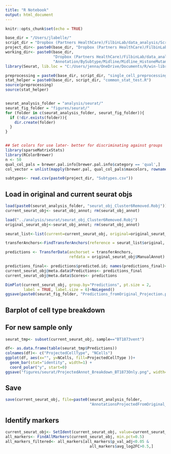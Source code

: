 ```yaml
---
title: "R Notebook"
output: html_document
---
```


```r
knitr::opts_chunk$set(echo = TRUE)

base_dir = "/Users/jlabelle/"
script_dir = "Dropbox (Partners HealthCare)/FilbinLab/data_analysis/Scripts/"
project_dir<- paste0(base_dir, "Dropbox (Partners HealthCare)/FilbinLab/data_analysis/Projects/Immune/")
working_dir<- paste0(base_dir, 
                     "Dropbox (Partners HealthCare)/FilbinLab/data_analysis/Projects/Immune/",
                     "Annotation/BySubtype/Midline/Midline_HistoneMutant/WithNewSample")
library(Seurat, lib.loc = "C:/Users/jenna/OneDrive/Documents/R/win-library/4.0/Seurat/V4") 

preprocessing = paste0(base_dir, script_dir, "single_cell_preprocessing_helper_functions.R")
stat_helper = paste0(base_dir, script_dir, "common_stat_test.R")
source(preprocessing)
source(stat_helper)


seurat_analysis_folder = "analysis/seurat/"
seurat_fig_folder = "figures/seurat/"
for (folder in c(seurat_analysis_folder, seurat_fig_folder)){
  if (!dir.exists(folder)){
    dir.create(folder)
  }
}


## Set colors for use later- better for discriminating against groups
library(sparseMatrixStats)
library(RColorBrewer)
n <- 50
qual_col_pals = brewer.pal.info[brewer.pal.info$category == 'qual',]
col_vector = unlist(mapply(brewer.pal, qual_col_pals$maxcolors, rownames(qual_col_pals)))

subtypes<- read.csv(paste0(project_dir, "Subtypes.csv"))
```

## Load in original and current seurat objs
```r
load(paste0(seurat_analysis_folder, "seurat_obj_Cluster6Removed.Robj"))
current_seurat_obj<- seurat_obj_annot; rm(seurat_obj_annot)

load("../analysis/seurat/seurat_obj_Cluster6Removed.Robj")
original_seurat_obj<-seurat_obj_annot; rm(seurat_obj_annot)
```

```r
seurat_list<-list(current=current_seurat_obj, original=original_seurat_obj)

transferAnchors<-FindTransferAnchors(reference = seurat_list$original, query=seurat_list$current)

predictions <- TransferData(anchorset = transferAnchors, 
                            refdata = original_seurat_obj$ManualAnnot)

predictions_final<- predictions$predicted.id; names(predictions_final)<- rownames(predictions)
current_seurat_obj@meta.data$Predictions<- predictions_final
current_seurat_obj@meta.data$Scores<- predictions

DimPlot(current_seurat_obj, group.by="Predictions", pt.size = 2,
        label = TRUE, label.size = 6)+NoLegend()
ggsave(paste0(seurat_fig_folder, "Predictions_fromOriginal_Projection.png"), width=8, height=7)
```
## Barplot of cell type breakdown
## For new sample only
```r
seurat_tmp<- subset(current_seurat_obj, sample=="BT1873vent")

df<- as.data.frame(table(seurat_tmp$Predictions))
colnames(df)<- c("ProjectedCellType", "NCells")
ggplot(df, aes(x="", y=NCells, fill=ProjectedCellType ))+
  geom_bar(stat="identity", width=1) +
  coord_polar("y", start=0)
ggsave("figures/seurat/ProjectedAnnot_Breakdown_BT1873Only.png", width=5, height=4)
```

## Save
```r
save(current_seurat_obj, file=paste0(seurat_analysis_folder,
                                     "AnnotationsProjectedFromOriginal_seurat.Robj"))
```

## Identify markers
```r
current_seurat_obj<- SetIdent(current_seurat_obj, value=current_seurat_obj$Predictions)
all_markers<- FindAllMarkers(current_seurat_obj, min.pct=0.5)
all_markers_filtered<- all_markers[all_markers$p_val_adj<0.05 &
                                     all_markers$avg_log2FC>0.5,]
```

